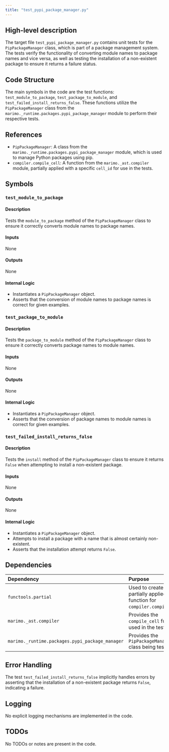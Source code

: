 ```yaml
---
title: "test_pypi_package_manager.py"
---
```


## High-level description

The target file `test_pypi_package_manager.py` contains unit tests for the `PipPackageManager` class, which is part of a package management system. The tests verify the functionality of converting module names to package names and vice versa, as well as testing the installation of a non-existent package to ensure it returns a failure status.

## Code Structure

The main symbols in the code are the test functions: `test_module_to_package`, `test_package_to_module`, and `test_failed_install_returns_false`. These functions utilize the `PipPackageManager` class from the `marimo._runtime.packages.pypi_package_manager` module to perform their respective tests.

## References

- `PipPackageManager`: A class from the `marimo._runtime.packages.pypi_package_manager` module, which is used to manage Python packages using pip.
- `compiler.compile_cell`: A function from the `marimo._ast.compiler` module, partially applied with a specific `cell_id` for use in the tests.

## Symbols

### `test_module_to_package`
#### Description
Tests the `module_to_package` method of the `PipPackageManager` class to ensure it correctly converts module names to package names.

#### Inputs
None

#### Outputs
None

#### Internal Logic
- Instantiates a `PipPackageManager` object.
- Asserts that the conversion of module names to package names is correct for given examples.

### `test_package_to_module`
#### Description
Tests the `package_to_module` method of the `PipPackageManager` class to ensure it correctly converts package names to module names.

#### Inputs
None

#### Outputs
None

#### Internal Logic
- Instantiates a `PipPackageManager` object.
- Asserts that the conversion of package names to module names is correct for given examples.

### `test_failed_install_returns_false`
#### Description
Tests the `install` method of the `PipPackageManager` class to ensure it returns `False` when attempting to install a non-existent package.

#### Inputs
None

#### Outputs
None

#### Internal Logic
- Instantiates a `PipPackageManager` object.
- Attempts to install a package with a name that is almost certainly non-existent.
- Asserts that the installation attempt returns `False`.

## Dependencies

| Dependency | Purpose |
|:-----------|:--------|
| `functools.partial` | Used to create a partially applied function for `compiler.compile_cell`. |
| `marimo._ast.compiler` | Provides the `compile_cell` function used in the tests. |
| `marimo._runtime.packages.pypi_package_manager` | Provides the `PipPackageManager` class being tested. |

## Error Handling

The test `test_failed_install_returns_false` implicitly handles errors by asserting that the installation of a non-existent package returns `False`, indicating a failure.

## Logging

No explicit logging mechanisms are implemented in the code.

## TODOs

No TODOs or notes are present in the code.